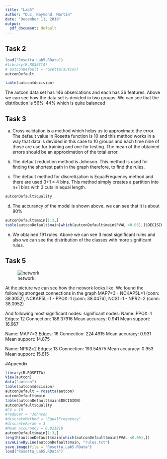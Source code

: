 ```yaml
---
title: "Lab5"
author: "Duc, Raymond, Martin"
date: "December 11, 2018"
output:
  pdf_document: default
---
```


## Task 2


```r
load("Rosetta_Lab5.RData")
#library(R.ROSETTA)
# autconDefault = rosetta(autcon)
autconDefault
```

```r
table(autcon$decision)
```

The autcon data set has 146 obsercations and each has 36 features. Above we can see how the data set is devided in two groups. We can see that the distribution is 56%-44% which is quite balanced

## Task 3


a) Cross validation is a method which helps us to approximate the error. The default value in Rosetta function is 10 and this method works in a way that data is devided in this case to 10 groups and each time nine of those are use for training and one for testing. The mean of the obtained errors should be an approximation of the total error.

b) The default reduction method is Johnson. This method is used for finding the shortest path in the graph therefore, to find the rules.

c) The default method for discretization is EqualFrequency method and there are used 3+1 = 4 bins. This method simply creates a partition into n+1 bins with 3 cuts in equal length.

```r
autconDefault$quality
```

d) The accurancy of the model is shown above. we can see that it is about 80%

```r
autconDefault$main[1:3,]
table(autconDefault$main[which(autconDefault$main$PVAL <0.05),]$DECISION)
```
e) We obtained 191 rules. Above we can see 3 most significant rules and also we can see the distribution of the classes with more significant rules.

## Task 5

![network.](network.png)

At the picture we can see how the network looks like. We found the following strongest connections in the graph 
MAP7=3 - NCKAP5L=1 (conn: 38.3052), NCKAP5L=1 - PPOX=1 (conn: 38.0476),  NCS1=1 - NPR2=2 (conn: 38.0952)

And following most significant nodes: 
significant nodes: Name: PPOX=1
Edges: 12
Connection: 188.37916
Mean accuracy: 0.941
Mean support: 16.667

Name: MAP7=3
Edges: 16
Connection: 224.4915
Mean accuracy: 0.931
Mean support: 14.875

Name: NPR2=2
Edges: 13
Connection: 193.54575
Mean accuracy: 0.953
Mean support: 15.615

#Appendix
```r
library(R.ROSETTA)
View(autcon)
data("autcon")
table(autcon$decision)
autconDefault = rosetta(autcon)
autconDefault$main
table(autconDefault$main$DECISION)
autconDefault$quality
#CV = 10
#reducer = "Johnson
#discreteMethod = "EqualFrequency"
#discreteParam = 3
#Mean accurancy = 0.821818
autconDefault$main[1:3,]
length(autconDefault$main[which(autconDefault$main$PVAL <0.05),])
saveLineByLine(autconDefault$main, "rules.txt")
save.image(file = "Rosetta_Lab5.RData")
load("Rosetta_Lab5.RData")

```